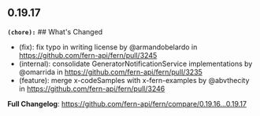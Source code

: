 ## 0.19.17
**`(chore):`** ## What's Changed
* (fix): fix typo in writing license by @armandobelardo in https://github.com/fern-api/fern/pull/3245
* (internal): consolidate GeneratorNotificationService implementations by @omarrida in https://github.com/fern-api/fern/pull/3235
* (feature): merge x-codeSamples with x-fern-examples by @abvthecity in https://github.com/fern-api/fern/pull/3246


**Full Changelog**: https://github.com/fern-api/fern/compare/0.19.16...0.19.17

